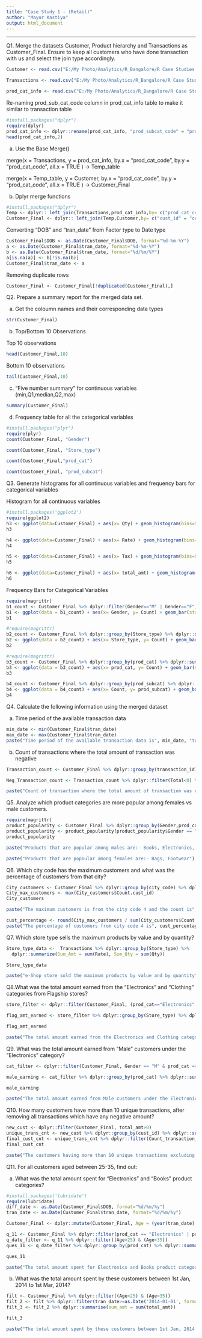 ---
title: "Case Study 1 - (Retail)"
author: "Mayur Kastiya"
output: html_document
---

------------------------------------------------------

Q1. Merge the datasets Customer, Product hierarchy and Transactions as Customer_Final. Ensure to keep all customers who have done transaction with us and select the join type accordingly.

```{r}
Customer <- read.csv("E:/My Photo/Analytics/R_Bangalore/R Case Studies (All 3 case studies)/R case study 1 (Retail)/Customer.csv")

Transactions <- read.csv("E:/My Photo/Analytics/R_Bangalore/R Case Studies (All 3 case studies)/R case study 1 (Retail)/Transactions.csv")

prod_cat_info <- read.csv("E:/My Photo/Analytics/R_Bangalore/R Case Studies (All 3 case studies)/R case study 1 (Retail)/prod_cat_info.csv")
```

Re-naming prod_sub_cat_code column in prod_cat_info table to make it similar to transaction table

```{r}
#install.packages("dplyr")
require(dplyr)
prod_cat_info <- dplyr::rename(prod_cat_info, "prod_subcat_code" = "prod_sub_cat_code")
head(prod_cat_info,2)
```

a) Use the Base Merge()

merge(x = Transactions,
      y = prod_cat_info,
      by.x = "prod_cat_code",
      by.y = "prod_cat_code",
      all.x = TRUE
) -> Temp_table

merge(x = Temp_table,
      y = Customer,
      by.x = "prod_cat_code",
      by.y = "prod_cat_code",
      all.x = TRUE
) -> Customer_Final


b) Dplyr merge functions

```{r}
#install.packages("dplyr")
Temp <- dplyr:: left_join(Transactions,prod_cat_info,by= c("prod_cat_code","prod_subcat_code"))
Customer_Final <- dplyr:: left_join(Temp,Customer,by= c("cust_id" = "customer_Id"))
```

Converting "DOB" and "tran_date" from Factor type to Date type

```{r}
Customer_Final$DOB <- as.Date(Customer_Final$DOB, format="%d-%m-%Y")
a <- as.Date(Customer_Final$tran_date, format="%d-%m-%Y")
b <- as.Date(Customer_Final$tran_date, format="%d/%m/%Y")
a[is.na(a)] <- b[!is.na(b)]
Customer_Final$tran_date <- a
```

Removing duplicate rows

```{r}
Customer_Final <- Customer_Final[!duplicated(Customer_Final),]
```

Q2. Prepare a summary report for the merged data set.

a) Get the coloumn names and their corresponding data types

```{r}
str(Customer_Final)
```

b) Top/Bottom 10 Observations

Top 10 observations

```{r}
head(Customer_Final,10)
```

Bottom 10 observations

```{r}
tail(Customer_Final,10)
```

c) "Five number summary" for continuous variables (min,Q1,median,Q2,max)

```{r}
summary(Customer_Final)
```

d) Frequency table for all the categorical variables

```{r}
#install.packages("plyr")
require(plyr)
count(Customer_Final, "Gender")
```

```{r}
count(Customer_Final, "Store_type")
```

```{r}
count(Customer_Final,"prod_cat")
```

```{r}
count(Customer_Final, "prod_subcat")
```

Q3. Generate histograms for all continuous variables and frequency bars for categorical variables

Histogram for all continuous variables

```{r}
#install.packages('ggplot2')
require(ggplot2)
h3 <- ggplot(data=Customer_Final) + aes(x= Qty) + geom_histogram(bins=5, fill ="blue", color = "black")
h3
```

```{r}
h4 <- ggplot(data=Customer_Final) + aes(x= Rate) + geom_histogram(bins=5, fill ="blue", color = "black")
h4
```

```{r}
h5 <- ggplot(data=Customer_Final) + aes(x= Tax) + geom_histogram(bins=5, fill ="blue", color = "black")
h5
```

```{r}
h6 <- ggplot(data=Customer_Final) + aes(x= total_amt) + geom_histogram(bins=5, fill ="blue", color = "black")
h6
```

Frequency Bars for Categorical Variables

```{r}
require(magrittr)
b1_count <- Customer_Final %>% dplyr::filter(Gender=="M" | Gender=="F") %>% dplyr::group_by(Gender) %>% dplyr::summarise(Count = n())
b1 <- ggplot(data = b1_count) + aes(x= Gender, y= Count) + geom_bar(stat = "identity", color = "black", fill = "darkgreen")
b1
```


```{r}
#require(magrittr)
b2_count <- Customer_Final %>% dplyr::group_by(Store_type) %>% dplyr::summarise(Count = n())
b2 <- ggplot(data = b2_count) + aes(x= Store_type, y= Count) + geom_bar(stat = "identity", color = "black", fill = "darkgreen")
b2
```

```{r}
#require(magrittr)
b3_count <- Customer_Final %>% dplyr::group_by(prod_cat) %>% dplyr::summarise(Count = n())
b3 <- ggplot(data = b3_count) + aes(x= prod_cat, y= Count) + geom_bar(stat = "identity", color = "black", fill = "darkgreen")
b3
```

```{r}
b4_count <- Customer_Final %>% dplyr::group_by(prod_subcat) %>% dplyr::summarise(Count = n())
b4 <- ggplot(data = b4_count) + aes(x= Count, y= prod_subcat) + geom_bar(stat = "identity", color = "black", fill = "darkgreen")
b4
```

Q4. Calculate the following information using the merged dataset

a) Time period of the available transaction data

```{r}
min_date <- min(Customer_Final$tran_date)
max_date <- max(Customer_Final$tran_date)
paste("Time period of the available transaction data is", min_date, "to", max_date)
```

b) Count of transactions where the total amount of transaction was negative

```{r}
Transaction_count <- Customer_Final %>% dplyr::group_by(transaction_id) %>% dplyr::summarise(Total = sum(total_amt))

Neg_Transaction_count <- Transaction_count %>% dplyr::filter(Total<0) %>% dplyr::summarise(Count.transaction_id = n())

paste("Count of transaction where the total amount of transaction was negative is", Neg_Transaction_count)
```

Q5. Analyze which product categories are more popular among females vs male customers.

```{r}
require(magrittr)
product_popularity <- Customer_Final %>% dplyr::group_by(Gender,prod_cat) %>% dplyr::summarise(Qty_sum = sum(Qty))
product_popularity <- product_popularity[product_popularity$Gender == "M" | product_popularity$Gender == "F", ]
product_popularity
```

```{r}
paste("Products that are popular among males are:- Books, Electronics, clothing, Home and Kitchen")
```

```{r}
paste("Products that are popoular among females are:- Bags, Footwear")
```

Q6. Which city code has the maximum customers and what was the percentage of customers from that city?

```{r}
City_customers <- Customer_Final %>% dplyr::group_by(city_code) %>% dplyr::summarise(Count.cust_id = n()) %>% dplyr::arrange(desc(Count.cust_id))
City_max_customers <- max(City_customers$Count.cust_id)
City_customers
```   

```{r}
paste("The maximum customers is from the city code 4 and the count is", City_max_customers)
```

```{r}
cust_percentage <- round(City_max_customers / sum(City_customers$Count.cust_id) * 100,2)
paste("The percentage of customers from city code 4 is", cust_percentage, "%")
```

Q7. Which store type sells the maximum products by value and by quantity?

```{r}
Store_type_data <- 	Transactions %>% dplyr::group_by(Store_type) %>% 
  dplyr::summarize(Sum_Amt = sum(Rate), Sum_Qty = sum(Qty))

Store_type_data
```

```{r}
paste("e-Shop store sold the maximum products by value and by quantity")
```

Q8.What was the total amount earned from the "Electronics" and "Clothing" categories from Flagship stores?

```{r}
store_filter <- dplyr::filter(Customer_Final, (prod_cat=="Electronics" | prod_cat== "Clothing") & (Store_type == "Flagship store"))

flag_amt_earned <- store_filter %>% dplyr::group_by(Store_type) %>% dplyr::summarise(total_amt = sum(total_amt))

flag_amt_earned
```

```{r}
paste("The total amount earned from the Electronics and Clothing categories from Flagship stores is", flag_amt_earned$total_amt)
```

Q9. What was the total amount earned from "Male" customers under the "Electronics" category?

```{r}
cat_filter <- dplyr::filter(Customer_Final, Gender == "M" & prod_cat == "Electronics")

male_earning <- cat_filter %>% dplyr::group_by(prod_cat) %>% dplyr::summarise(tot_revenue = sum(total_amt))

male_earning
```

```{r}
paste("The total amount earned from Male customers under the Electronics category is", male_earning$tot_revenue)
```

Q10. How many customers have more than 10 unique transactions, after removing all transactions which have any negative amount?

```{r}
new_cust <- dplyr::filter(Customer_Final, total_amt>0)
unique_trans_cnt <- new_cust %>% dplyr::group_by(cust_id) %>% dplyr::summarise(Count_transaction_id =n())
final_cust_cnt <- unique_trans_cnt %>% dplyr::filter(Count_transaction_id >= 10)
final_cust_cnt
```

```{r}
paste("The customers having more than 10 unique transactions excluding returns are shown above.")
```

Q11. For all customers aged between 25-35, find out:

a) What was the total amount spent for "Electronics" and "Books" product categories?

```{r}
#install.packages('lubridate')
require(lubridate)
diff_date <- as.Date(Customer_Final$DOB, format="%d/%m/%y")
tran_date <- as.Date(Customer_Final$tran_date, format="%d/%m/%y")

Customer_Final <- dplyr::mutate(Customer_Final, Age = (year(tran_date) - year(diff_date)))

q_11 <- Customer_Final %>% dplyr::filter(prod_cat == "Electronics" | prod_cat == "Books")
q_date_filter <- q_11 %>% dplyr::filter((Age>25) & (Age<35))
ques_11 <- q_date_filter %>% dplyr::group_by(prod_cat) %>% dplyr::summarise(Total_amt = sum(total_amt))

ques_11
```

```{r}
paste("The total amount spent for Electronics and Books product categories is 9162360")
```

b) What was the total amount spent by these customers between 1st Jan, 2014 to 1st Mar, 2014?

```{r}
filt <- Customer_Final %>% dplyr::filter((Age>25) & (Age<35))
filt_2 <- filt %>% dplyr::filter(tran_date>=as.Date('2014-01-01', format="%Y-%m-%d") & tran_date<=as.Date('2014-03-01', format="%Y-%m-%d"))
filt_3 <- filt_2 %>% dplyr::summarise(sum_amt = sum(total_amt))

filt_3
```

```{r}
paste("The total amount spent by these customers between 1st Jan, 2014 to 1st Mar, 2014 is", filt_3)
```
